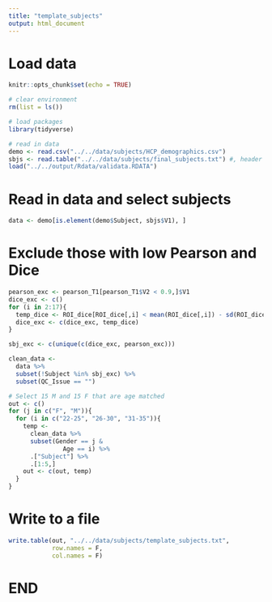 ```yaml
---
title: "template_subjects"
output: html_document
---
```


# Load data
```r
knitr::opts_chunk$set(echo = TRUE)

# clear environment
rm(list = ls())

# load packages
library(tidyverse)

# read in data
demo <- read.csv("../../data/subjects/HCP_demographics.csv")
sbjs <- read.table("../../data/subjects/final_subjects.txt") #, header = F)
load("../../output/Rdata/validata.RDATA")

```

# Read in data and select subjects
```r
data <- demo[is.element(demo$Subject, sbjs$V1), ]
```

# Exclude those with low Pearson and Dice
```r
pearson_exc <- pearson_T1[pearson_T1$V2 < 0.9,]$V1
dice_exc <- c()
for (i in 2:17){
  temp_dice <- ROI_dice[ROI_dice[,i] < mean(ROI_dice[,i]) - sd(ROI_dice[,i])*2.5,]$IDs
  dice_exc <- c(dice_exc, temp_dice)
}

sbj_exc <- c(unique(c(dice_exc, pearson_exc)))

clean_data <-
  data %>%
  subset(!Subject %in% sbj_exc) %>%
  subset(QC_Issue == "")

# Select 15 M and 15 F that are age matched
out <- c()
for (j in c("F", "M")){
  for (i in c("22-25", "26-30", "31-35")){
    temp <-
      clean_data %>%
      subset(Gender == j &
               Age == i) %>%
      .["Subject"] %>%
      .[1:5,]
    out <- c(out, temp)
  }
}

```

# Write to a file
```r
write.table(out, "../../data/subjects/template_subjects.txt",
            row.names = F,
            col.names = F)

```


# END 
